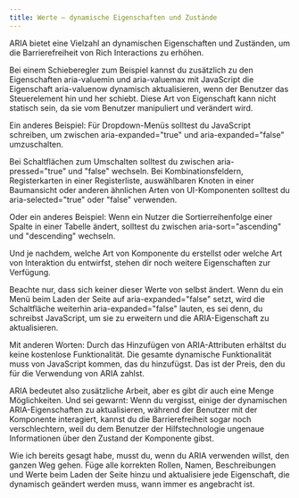 ```yaml
---
title: Werte – dynamische Eigenschaften und Zustände
---
```


ARIA bietet eine Vielzahl an dynamischen Eigenschaften und Zuständen, um die Barrierefreiheit von Rich Interactions zu erhöhen.

Bei einem Schieberegler zum Beispiel kannst du zusätzlich zu den Eigenschaften aria-valuemin und aria-valuemax mit JavaScript
die Eigenschaft aria-valuenow dynamisch aktualisieren, wenn der Benutzer das Steuerelement hin und her schiebt. Diese Art von
Eigenschaft kann nicht statisch sein, da sie vom Benutzer manipuliert und verändert wird.

Ein anderes Beispiel: Für Dropdown-Menüs solltest du JavaScript schreiben, um zwischen aria-expanded="true" und
aria-expanded="false" umzuschalten.

Bei Schaltflächen zum Umschalten solltest du zwischen aria-pressed="true" und "false" wechseln. Bei Kombinationsfeldern,
Registerkarten in einer Registerliste, auswählbaren Knoten in einer Baumansicht oder anderen ähnlichen Arten von UI-Komponenten
solltest du aria-selected="true" oder "false" verwenden.

Oder ein anderes Beispiel: Wenn ein Nutzer die Sortierreihenfolge einer Spalte in einer Tabelle ändert, solltest du zwischen
aria-sort="ascending" und "descending" wechseln.

Und je nachdem, welche Art von Komponente du erstellst oder welche Art von Interaktion du entwirfst, stehen dir noch weitere
Eigenschaften zur Verfügung.

Beachte nur, dass sich keiner dieser Werte von selbst ändert. Wenn du ein Menü beim Laden der Seite auf aria-expanded="false"
setzt, wird die Schaltfläche weiterhin aria-expanded="false" lauten, es sei denn, du schreibst JavaScript, um sie zu erweitern
und die ARIA-Eigenschaft zu aktualisieren.

Mit anderen Worten: Durch das Hinzufügen von ARIA-Attributen erhältst du keine kostenlose Funktionalität. Die gesamte dynamische
Funktionalität muss von JavaScript kommen, das du hinzufügst. Das ist der Preis, den du für die Verwendung von ARIA zahlst.

ARIA bedeutet also zusätzliche Arbeit, aber es gibt dir auch eine Menge Möglichkeiten. Und sei gewarnt: Wenn du vergisst, einige
der dynamischen ARIA-Eigenschaften zu aktualisieren, während der Benutzer mit der Komponente interagiert, kannst du die
Barrierefreiheit sogar noch verschlechtern, weil du dem Benutzer der Hilfstechnologie ungenaue Informationen über den Zustand der
Komponente gibst.

Wie ich bereits gesagt habe, musst du, wenn du ARIA verwenden willst, den ganzen Weg gehen. Füge alle korrekten Rollen, Namen,
Beschreibungen und Werte beim Laden der Seite hinzu und aktualisiere jede Eigenschaft, die dynamisch geändert werden muss, wann
immer es angebracht ist.
